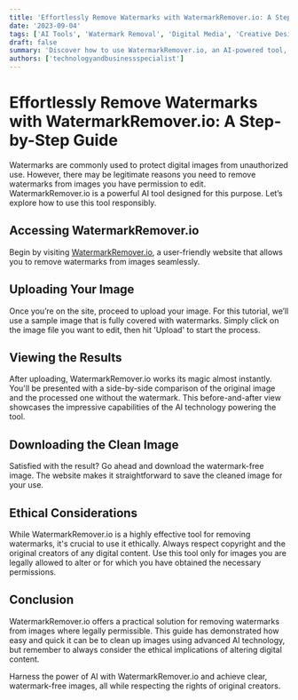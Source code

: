 ```yaml
---
title: 'Effortlessly Remove Watermarks with WatermarkRemover.io: A Step-by-Step Guide'
date: '2023-09-04'
tags: ['AI Tools', 'Watermark Removal', 'Digital Media', 'Creative Design']
draft: false
summary: 'Discover how to use WatermarkRemover.io, an AI-powered tool, to remove watermarks from images efficiently and effectively. This guide provides a practical walkthrough and emphasizes ethical considerations.'
authors: ['technologyandbusinessspecialist']
---
```


# Effortlessly Remove Watermarks with WatermarkRemover.io: A Step-by-Step Guide

Watermarks are commonly used to protect digital images from unauthorized use. However, there may be legitimate reasons you need to remove watermarks from images you have permission to edit. WatermarkRemover.io is a powerful AI tool designed for this purpose. Let’s explore how to use this tool responsibly.

## Accessing WatermarkRemover.io

Begin by visiting [WatermarkRemover.io](http://watermarkremover.io/), a user-friendly website that allows you to remove watermarks from images seamlessly.

## Uploading Your Image

Once you’re on the site, proceed to upload your image. For this tutorial, we’ll use a sample image that is fully covered with watermarks. Simply click on the image file you want to edit, then hit 'Upload' to start the process.

## Viewing the Results

After uploading, WatermarkRemover.io works its magic almost instantly. You'll be presented with a side-by-side comparison of the original image and the processed one without the watermark. This before-and-after view showcases the impressive capabilities of the AI technology powering the tool.

## Downloading the Clean Image

Satisfied with the result? Go ahead and download the watermark-free image. The website makes it straightforward to save the cleaned image for your use.

## Ethical Considerations

While WatermarkRemover.io is a highly effective tool for removing watermarks, it's crucial to use it ethically. Always respect copyright and the original creators of any digital content. Use this tool only for images you are legally allowed to alter or for which you have obtained the necessary permissions.

## Conclusion

WatermarkRemover.io offers a practical solution for removing watermarks from images where legally permissible. This guide has demonstrated how easy and quick it can be to clean up images using advanced AI technology, but remember to always consider the ethical implications of altering digital content.

Harness the power of AI with WatermarkRemover.io and achieve clear, watermark-free images, all while respecting the rights of original creators.

